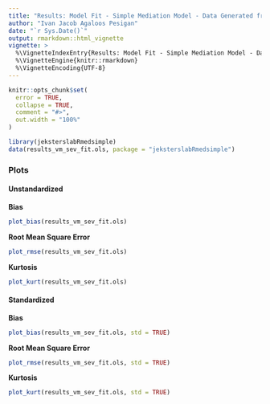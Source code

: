 ```yaml
---
title: "Results: Model Fit - Simple Mediation Model - Data Generated from a Nonnormal Distribution (Vale and Maurelli (1983) - Skewness = 3, Kurtosis = 21) - Complete Data - Ordinary Least Squares"
author: "Ivan Jacob Agaloos Pesigan"
date: "`r Sys.Date()`"
output: rmarkdown::html_vignette
vignette: >
  %\VignetteIndexEntry{Results: Model Fit - Simple Mediation Model - Data Generated from a Nonnormal Distribution (Vale and Maurelli (1983) - Skewness = 3, Kurtosis = 21) - Complete Data - Ordinary Least Squares}
  %\VignetteEngine{knitr::rmarkdown}
  %\VignetteEncoding{UTF-8}
---
```


```r
knitr::opts_chunk$set(
  error = TRUE,
  collapse = TRUE,
  comment = "#>",
  out.width = "100%"
)
```

```r
library(jeksterslabRmedsimple)
data(results_vm_sev_fit.ols, package = "jeksterslabRmedsimple")
```

### Plots

#### Unstandardized

**Bias**

```r
plot_bias(results_vm_sev_fit.ols)
```

**Root Mean Square Error**

```r
plot_rmse(results_vm_sev_fit.ols)
```

**Kurtosis**

```r
plot_kurt(results_vm_sev_fit.ols)
```

#### Standardized

**Bias**

```r
plot_bias(results_vm_sev_fit.ols, std = TRUE)
```

**Root Mean Square Error**

```r
plot_rmse(results_vm_sev_fit.ols, std = TRUE)
```

**Kurtosis**

```r
plot_kurt(results_vm_sev_fit.ols, std = TRUE)
```
